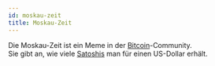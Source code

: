 ```yaml
---
id: moskau-zeit
title: Moskau-Zeit
---
```


Die Moskau-Zeit ist ein Meme in der [Bitcoin](../b/bitcoin)-Community.  
Sie gibt an, wie viele [Satoshis](../s/satoshi) man für einen US-Dollar erhält.


<MoscowTime />
